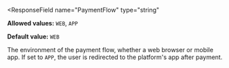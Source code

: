 <ResponseField
  name="PaymentFlow"
  type="string"
>
**Allowed values:** `WEB`, `APP`

**Default value:** `WEB`

The environment of the payment flow, whether a web browser or mobile app. If set to `APP`, the user is redirected to the platform's app after payment.
</ResponseField>